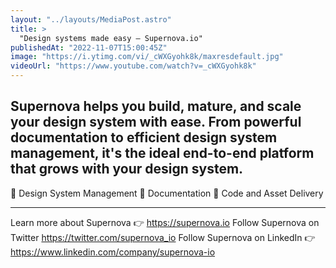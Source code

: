 ```yaml
---
layout: "../layouts/MediaPost.astro"
title: >
  "Design systems made easy — Supernova.io"
publishedAt: "2022-11-07T15:00:45Z"
image: "https://i.ytimg.com/vi/_cWXGyohk8k/maxresdefault.jpg"
videoUrl: "https://www.youtube.com/watch?v=_cWXGyohk8k"
---
```


## Supernova helps you build, mature, and scale your design system with ease. From powerful documentation to efficient design system management, it's the ideal end-to-end platform that grows with your design system.

🔹 Design System Management
🔹 Documentation
🔹 Code and Asset Delivery

---

Learn more about Supernova 👉 https://supernova.io
Follow Supernova on Twitter https://twitter.com/supernova_io
Follow Supernova on LinkedIn 👉https://www.linkedin.com/company/supernova-io
